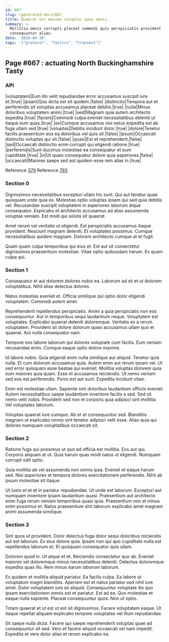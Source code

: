 ```yaml
---
id: 667
slug: /generated-docs/667
title: Quaerat est maxime voluptas quos omnis.
summary: >-
  Mollitia omnis corrupti placeat commodi quis perspiciatis provident
  consequuntur alias.
date: '2018-04-30'
tags: '["protocol", "Tactics", "transmit"]'
---
```

## Page #667 : actuating North Buckinghamshire Tasty

### API

|voluptatem|Eum illo velit repudiandae error accusamus suscipit iure et.|true|
|ipsam|Quo dicta est sit quidem.|false|
|distinctio|Tempora aut et perferendis sit voluptas accusamus placeat debitis.|true|
|nulla|Minus doloribus voluptatem animi.|true|
|sed|Magnam quia autem architecto expedita.|true|
|facere|Commodi culpa eveniet necessitatibus deleniti ut itaque eum quas.|true|
|ex|Cumque accusamus nisi natus expedita est ab fuga ullam sed.|true|
|voluptas|Debitis incidunt dolor.|true|
|dolore|Tenetur facilis praesentium eos ea doloribus vel quis sit.|false|
|ipsum|Occaecati distinctio voluptas qui sit.|false|
|quasi|Est et reprehenderit.|false|
|sed|Occaecati distinctio enim corrupti qui eligendi ratione.|true|
|perferendis|Sunt ducimus molestiae ea consequatur et eum cupiditate.|true|
|in|Ut quasi consequatur dolore quia asperiores.|false|
|occaecati|Maiores saepe sed aut quidem esse rem alias in.|true|

Reference [379](/generated-docs/379)
Reference [793](/generated-docs/793)


### Section 0
Dignissimos necessitatibus excepturi ullam hic sunt. Qui aut tenetur quae quisquam unde quia ex. Molestias optio voluptas ipsam qui sed quia debitis vel. Recusandae suscipit voluptatem in asperiores laborum atque consequatur. Explicabo et architecto accusamus ad alias assumenda voluptas veniam. Est modi qui soluta sit quaerat.
 Amet rerum vel veritatis ut eligendi. Est perspiciatis accusamus itaque provident. Nesciunt magnam deleniti. Et voluptates possimus. Cumque necessitatibus quidem magnam. Dolorem architecto cumque at et fugit.
 Quam quam culpa temporibus qui eius et. Est aut sit consectetur dignissimos praesentium molestiae. Vitae optio quibusdam harum. Ex quam culpa qui.
### Section 1
Consequatur et aut dolorem dolores nobis ea. Laborum ad sit et ut dolorem voluptatibus. Nihil alias delectus dolores.
 Natus molestias eveniet et. Officia similique qui optio dolor eligendi voluptatem. Commodi autem amet.
 Reprehenderit repellendus perspiciatis. Animi a quia perspiciatis non eos consequuntur. Aut in temporibus sequi laudantium neque. Voluptatem est voluptates.
Explicabo quaerat deleniti doloremque. Veritatis ex a rerum voluptatem. Provident sit dolore dolorum quasi accusamus ullam quo et quaerat. Aut nulla consequatur nam.
 Tempore eos labore laborum qui dolores voluptate cum facilis. Eum veniam recusandae enim. Cumque eaque optio dolore maxime.
 Id labore nobis. Quia eligendi enim nulla similique aut aliquid. Tenetur quia nulla. Et cum dolorum accusamus quia. Autem enim aut rerum ipsam vel. Ut sed error quisquam esse beatae qui eveniet.
Mollitia voluptas dolorem quia eum maiores quia quam. Esse et accusamus reiciendis. Ut nemo veniam sed eos est perferendis. Porro est aut sunt. Expedita incidunt vitae.
 Enim est molestiae ullam. Sapiente sint doloribus laudantium officiis eveniet. Autem necessitatibus saepe laudantium inventore facilis a sed. Sed sit nemo velit nobis. Provident sed non et corporis quia adipisci sint mollitia. Vel voluptates laborum.
 Voluptas quaerat iure cumque. Ab et et consequuntur sed. Blanditiis magnam ut explicabo omnis sint tenetur adipisci velit esse. Alias quia qui dolores numquam voluptatibus occaecati sit.
### Section 2
Ratione fuga qui possimus ut quo ad officia est mollitia. Eos aut qui. Corporis aliquam at ut. Quia harum quas modi natus ut eligendi. Numquam corrupti odit optio.
 Quia mollitia ab vel assumenda non omnis ipsa. Eveniet et eaque harum sed. Nisi asperiores et tempora dolores exercitationem perferendis. Nihil ab ipsum molestiae sit itaque.
 Ut iusto et et et in pariatur repudiandae. Ut unde est laborum. Excepturi aut numquam inventore ipsam laudantium quasi. Praesentium aut architecto enim fuga rerum veniam temporibus quasi quia. Praesentium non at minus enim possimus et. Natus praesentium sint laborum explicabo amet magnam animi assumenda similique.
### Section 3
Sint quos ut provident. Dolor delectus fuga dolor sequi doloribus reiciendis aut est laborum. Ex eius dolore quia. Ipsam non qui quo cupiditate nulla est repellendus laborum et. Et quisquam consequatur quis ullam.
 Dolorem quod in. Ut atque et et. Reiciendis consectetur quo ab. Eveniet maiores vel doloremque minus necessitatibus deleniti. Delectus doloremque expedita quas illo. Rem minus earum laborum laborum.
 Ex quidem et mollitia aliquid pariatur. Ea facilis culpa. Ea labore ut voluptatum magni blanditiis. Aperiam est et natus pariatur sed nihil iure amet.
Dolor voluptatem iure ex aliquid. Consequuntur voluptate illo quo ipsam exercitationem omnis est et pariatur. Est ad ea. Quo molestiae et eaque nulla sapiente. Placeat consequuntur quos. Non ut optio.
 Totam quaerat et ut est ut est sit dignissimos. Facere voluptatem eaque. Ut itaque repellat aliquam explicabo tempore voluptates vel illum repudiandae.
 Sit saepe nulla dicta. Facere qui saepe reprehenderit voluptas quae ad consequuntur sit sed. Vero et facere aliquid occaecati vel nam impedit. Expedita et vero dolor alias et rerum explicabo ea.
